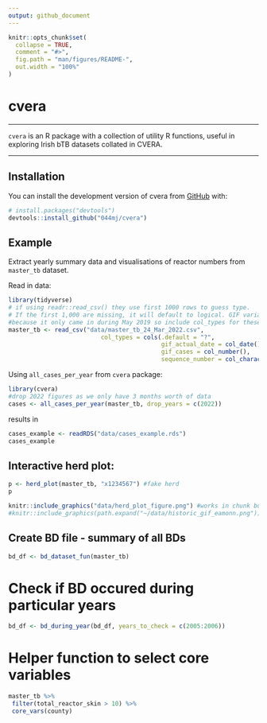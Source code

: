 ```yaml
---
output: github_document
---
```


<!-- README.md is generated from README.Rmd. Please edit that file -->

```r
knitr::opts_chunk$set(
  collapse = TRUE,
  comment = "#>",
  fig.path = "man/figures/README-",
  out.width = "100%"
)
```

# cvera

<!-- badges: start -->
<!-- badges: end -->

---

`cvera` is an R package with a collection of utility R functions, useful in exploring Irish bTB datasets collated in CVERA.

---

## Installation

You can install the development version of cvera from [GitHub](https://github.com/) with:

``` r
# install.packages("devtools")
devtools::install_github("044mj/cvera")
```

## Example

Extract yearly summary data and visualisations of reactor numbers from `master_tb` dataset. 

Read in data:

```r
library(tidyverse)
# if using readr::read_csv() they use first 1000 rows to guess type. 
# If the first 1,000 are missing, it will default to logical. GIF variables are missing in the first 1000
#because it only came in during May 2019 so include col_types for these variables:
master_tb <- read_csv("data/master_tb_24_Mar_2022.csv", 
                          col_types = cols(.default = "?", 
                                           gif_actual_date = col_date(), 
                                           gif_cases = col_number(),
                                           sequence_number = col_character()))
```

Using `all_cases_per_year` from `cvera` package:

```r
library(cvera)
#drop 2022 figures as we only have 3 months worth of data
cases <- all_cases_per_year(master_tb, drop_years = c(2022))
```


results in

```r
cases_example <- readRDS("data/cases_example.rds")
cases_example
```


## Interactive herd plot:


```r
p <- herd_plot(master_tb, "x1234567") #fake herd
p
```

```r
knitr::include_graphics("data/herd_plot_figure.png") #works in chunk but not when you render
#knitr::include_graphics(path.expand("~/data/historic_gif_eamonn.png"))
```


## Create BD file - summary of all BDs 

```r
bd_df <- bd_dataset_fun(master_tb)
```

# Check if BD occured during particular years

```r
bd_df <- bd_during_year(bd_df, years_to_check = c(2005:2006))
```

# Helper function to select core variables
```r
master_tb %>%
 filter(total_reactor_skin > 10) %>%
 core_vars(county)
```




